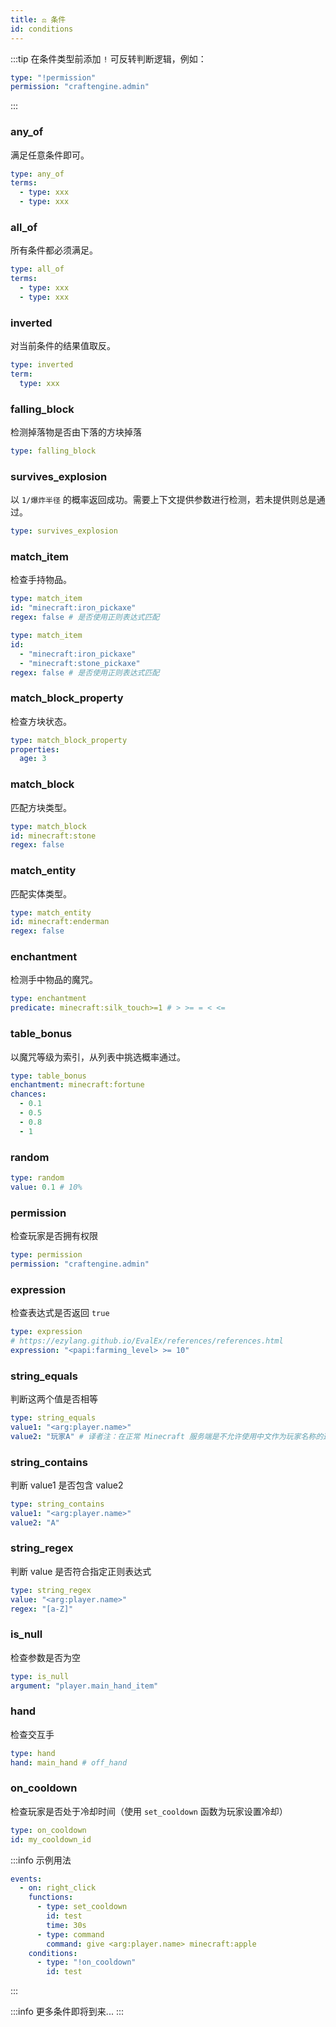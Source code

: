 ```yaml
---
title: ⚖️ 条件
id: conditions
---
```


:::tip
在条件类型前添加 `!` 可反转判断逻辑，例如：

```yaml
type: "!permission"
permission: "craftengine.admin"
```
:::

### any_of

满足任意条件即可。

```yaml
type: any_of
terms:
  - type: xxx
  - type: xxx
```

### all_of

所有条件都必须满足。

```yaml
type: all_of
terms:
  - type: xxx
  - type: xxx
```

### inverted

对当前条件的结果值取反。

```yaml
type: inverted
term:
  type: xxx
```

### falling_block

检测掉落物是否由下落的方块掉落

```yaml
type: falling_block
```

### survives_explosion

以 `1/爆炸半径` 的概率返回成功。需要上下文提供参数进行检测，若未提供则总是通过。

```yaml
type: survives_explosion
```

### match_item

检查手持物品。

```yaml
type: match_item
id: "minecraft:iron_pickaxe"
regex: false # 是否使用正则表达式匹配
```

```yaml
type: match_item
id: 
  - "minecraft:iron_pickaxe"
  - "minecraft:stone_pickaxe"
regex: false # 是否使用正则表达式匹配
```

### match_block_property

检查方块状态。

```yaml
type: match_block_property
properties:
  age: 3
```

### match\_block

匹配方块类型。

```yaml
type: match_block
id: minecraft:stone
regex: false
```

### match\_entity

匹配实体类型。

```yaml
type: match_entity
id: minecraft:enderman
regex: false
```

### enchantment

检测手中物品的魔咒。

```yaml
type: enchantment
predicate: minecraft:silk_touch>=1 # > >= = < <=
```

### table_bonus

以魔咒等级为索引，从列表中挑选概率通过。

```yaml
type: table_bonus
enchantment: minecraft:fortune
chances:
  - 0.1
  - 0.5
  - 0.8
  - 1
```

### random

```yaml
type: random
value: 0.1 # 10%
```

### permission

检查玩家是否拥有权限

```yaml
type: permission
permission: "craftengine.admin"
```

### expression

检查表达式是否返回 `true`

```yaml
type: expression
# https://ezylang.github.io/EvalEx/references/references.html
expression: "<papi:farming_level> >= 10"
```

### string_equals

判断这两个值是否相等

```yaml
type: string_equals
value1: "<arg:player.name>"
value2: "玩家A" # 译者注：在正常 Minecraft 服务端是不允许使用中文作为玩家名称的这里仅作为演示
```

### string_contains

判断 value1 是否包含 value2

```yaml
type: string_contains
value1: "<arg:player.name>"
value2: "A"
```

### string_regex

判断 value 是否符合指定正则表达式

```yaml
type: string_regex
value: "<arg:player.name>"
regex: "[a-Z]"
```

### is_null

检查参数是否为空

```yaml
type: is_null
argument: "player.main_hand_item"
```

### hand

检查交互手

```yaml
type: hand
hand: main_hand # off_hand
```

### on_cooldown

检查玩家是否处于冷却时间（使用 `set_cooldown` 函数为玩家设置冷却）

```yaml
type: on_cooldown
id: my_cooldown_id
```

:::info
示例用法

```yaml
events:
  - on: right_click
    functions:
      - type: set_cooldown
        id: test
        time: 30s
      - type: command
        command: give <arg:player.name> minecraft:apple
    conditions:
      - type: "!on_cooldown"
        id: test
```
:::

:::info
更多条件即将到来...
:::
